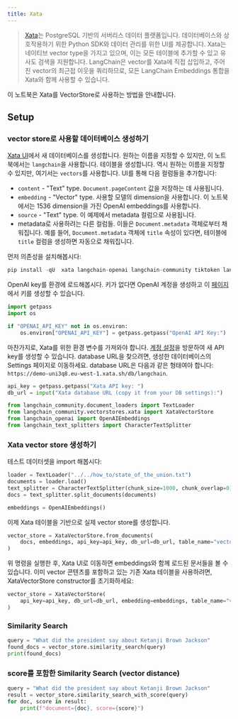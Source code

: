 ```yaml
---
title: Xata
---
```


> [Xata](https://xata.io)는 PostgreSQL 기반의 서버리스 데이터 플랫폼입니다. 데이터베이스와 상호작용하기 위한 Python SDK와 데이터 관리를 위한 UI를 제공합니다.
> Xata는 네이티브 vector type을 가지고 있으며, 이는 모든 테이블에 추가할 수 있고 유사도 검색을 지원합니다. LangChain은 vector를 Xata에 직접 삽입하고, 주어진 vector의 최근접 이웃을 쿼리하므로, 모든 LangChain Embeddings 통합을 Xata와 함께 사용할 수 있습니다.

이 노트북은 Xata를 VectorStore로 사용하는 방법을 안내합니다.

## Setup

### vector store로 사용할 데이터베이스 생성하기

[Xata UI](https://app.xata.io)에서 새 데이터베이스를 생성합니다. 원하는 이름을 지정할 수 있지만, 이 노트북에서는 `langchain`을 사용합니다.
테이블을 생성합니다. 역시 원하는 이름을 지정할 수 있지만, 여기서는 `vectors`를 사용합니다. UI를 통해 다음 컬럼들을 추가합니다:

* `content` - "Text" type. `Document.pageContent` 값을 저장하는 데 사용됩니다.
* `embedding` - "Vector" type. 사용할 모델의 dimension을 사용합니다. 이 노트북에서는 1536 dimension을 가진 OpenAI embeddings를 사용합니다.
* `source` - "Text" type. 이 예제에서 metadata 컬럼으로 사용됩니다.
* metadata로 사용하려는 다른 컬럼들. 이들은 `Document.metadata` 객체로부터 채워집니다. 예를 들어, `Document.metadata` 객체에 `title` 속성이 있다면, 테이블에 `title` 컬럼을 생성하면 자동으로 채워집니다.

먼저 의존성을 설치해봅시다:

```python
pip install -qU  xata langchain-openai langchain-community tiktoken langchain
```

OpenAI key를 환경에 로드해봅시다. 키가 없다면 OpenAI 계정을 생성하고 이 [페이지](https://platform.openai.com/account/api-keys)에서 키를 생성할 수 있습니다.

```python
import getpass
import os

if "OPENAI_API_KEY" not in os.environ:
    os.environ["OPENAI_API_KEY"] = getpass.getpass("OpenAI API Key:")
```

마찬가지로, Xata를 위한 환경 변수를 가져와야 합니다. [계정 설정](https://app.xata.io/settings)을 방문하여 새 API key를 생성할 수 있습니다. database URL을 찾으려면, 생성한 데이터베이스의 Settings 페이지로 이동하세요. database URL은 다음과 같은 형태여야 합니다: `https://demo-uni3q8.eu-west-1.xata.sh/db/langchain`.

```python
api_key = getpass.getpass("Xata API key: ")
db_url = input("Xata database URL (copy it from your DB settings):")
```

```python
from langchain_community.document_loaders import TextLoader
from langchain_community.vectorstores.xata import XataVectorStore
from langchain_openai import OpenAIEmbeddings
from langchain_text_splitters import CharacterTextSplitter
```

### Xata vector store 생성하기

테스트 데이터셋을 import 해봅시다:

```python
loader = TextLoader("../../how_to/state_of_the_union.txt")
documents = loader.load()
text_splitter = CharacterTextSplitter(chunk_size=1000, chunk_overlap=0)
docs = text_splitter.split_documents(documents)

embeddings = OpenAIEmbeddings()
```

이제 Xata 테이블을 기반으로 실제 vector store를 생성합니다.

```python
vector_store = XataVectorStore.from_documents(
    docs, embeddings, api_key=api_key, db_url=db_url, table_name="vectors"
)
```

위 명령을 실행한 후, Xata UI로 이동하면 embeddings와 함께 로드된 문서들을 볼 수 있습니다.
이미 vector 콘텐츠를 포함하고 있는 기존 Xata 테이블을 사용하려면, XataVectorStore constructor를 초기화하세요:

```python
vector_store = XataVectorStore(
    api_key=api_key, db_url=db_url, embedding=embeddings, table_name="vectors"
)
```

### Similarity Search

```python
query = "What did the president say about Ketanji Brown Jackson"
found_docs = vector_store.similarity_search(query)
print(found_docs)
```

### score를 포함한 Similarity Search (vector distance)

```python
query = "What did the president say about Ketanji Brown Jackson"
result = vector_store.similarity_search_with_score(query)
for doc, score in result:
    print(f"document={doc}, score={score}")
```
